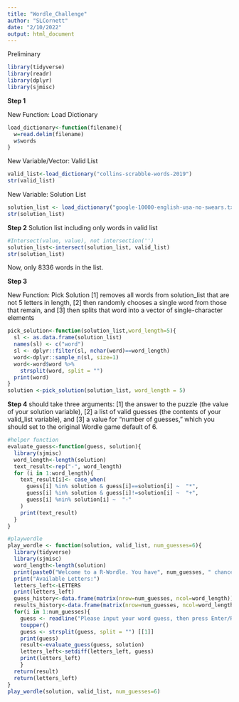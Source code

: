 ```yaml
---
title: "Wordle_Challenge"
author: "SLCornett"
date: "2/10/2022"
output: html_document
---
```

Preliminary
```r
library(tidyverse)
library(readr)
library(dplyr)
library(sjmisc)
```
**Step 1**

New Function: Load Dictionary
```r
load_dictionary<-function(filename){
  w=read.delim(filename)
  w$words
} 
```
New Variable/Vector: Valid List
```r
valid_list<-load_dictionary("collins-scrabble-words-2019")
str(valid_list)
```
New Variable: Solution List
```r
solution_list <- load_dictionary("google-10000-english-usa-no-swears.txt")
str(solution_list)
```
**Step 2**
Solution list including only words in valid list
```r
#Intersect(value, value), not intersection('')
solution_list<-intersect(solution_list, valid_list)
str(solution_list) 
```
Now, only 8336 words in the list. 

**Step 3**

New Function: Pick Solution
[1] removes all words from solution_list that are not 5 letters in length, 
[2] then randomly chooses a single word from those that remain, and 
[3] then splits that word into a vector of single-character elements
```r
pick_solution<-function(solution_list,word_length=5){
  sl <- as.data.frame(solution_list)
  names(sl) <- c("word")
  sl <- dplyr::filter(sl, nchar(word)==word_length)
  word<-dplyr::sample_n(sl, size=1)
  word<-word$word %>%
    strsplit(word, split = "")
  print(word)
}
solution <-pick_solution(solution_list, word_length = 5)
```

**Step 4**
should take three arguments: [1] the answer to the puzzle (the value of your solution variable), [2] a list of valid guesses (the contents of your valid_list variable), and [3] a value for “number of guesses,” which you should set to the original Wordle game default of 6.
```r
#helper function
evaluate_guess<-function(guess, solution){
  library(sjmisc)
  word_length<-length(solution)
  text_result<-rep("-", word_length)
  for (i in 1:word_length){
    text_result[i]<- case_when(
      guess[i] %in% solution & guess[i]==solution[i] ~  "*",
      guess[i] %in% solution & guess[i]!=solution[i] ~  "+",
      guess[i] %nin% solution[i] ~  "-"
    )
    print(text_result)
  }
}
```

```r
#playwordle
play_wordle <- function(solution, valid_list, num_guesses=6){
  library(tidyverse)
  library(sjmisc)
  word_length<-length(solution)
  print(paste0("Welcome to a R-Wordle. You have", num_guesses, " chances to guess a word with", word_length, "letters. Try not to get killed along the way. Best of luck!"))
  print("Available Letters:")
  letters_left<-LETTERS
  print(letters_left)
  guess_history<-data.frame(matrix(nrow=num_guesses, ncol=word_length))
  results_history<-data.frame(matrix(nrow=num_guesses, ncol=word_length))
  for(i in 1:num_guesses){
    guess <- readline("Please input your word guess, then press Enter/Return to submit your guess:") %>%
    toupper()
    guess <- strsplit(guess, split = "") [[1]]
    print(guess)
    result<-evaluate_guess(guess, solution)
    letters_left<-setdiff(letters_left, guess)
    print(letters_left)
    }
  return(result) 
  return(letters_left)
}
play_wordle(solution, valid_list, num_guesses=6)
```
